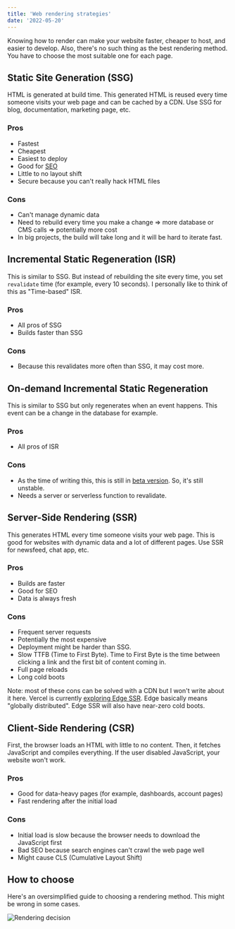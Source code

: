 ```yaml
---
title: 'Web rendering strategies'
date: '2022-05-20'
---
```


Knowing how to render can make your website faster, cheaper to host, and easier to develop. Also, there's no such thing as the best rendering method. You have to choose the most suitable one for each page.

## Static Site Generation (SSG)

HTML is generated at build time. This generated HTML is reused every time someone visits your web page and can be cached by a CDN. Use SSG for blog, documentation, marketing page, etc.

### Pros

- Fastest
- Cheapest
- Easiest to deploy
- Good for [SEO](https://en.wikipedia.org/wiki/Search_engine_optimization)
- Little to no layout shift
- Secure because you can't really hack HTML files

### Cons

- Can't manage dynamic data
- Need to rebuild every time you make a change => more database or CMS calls => potentially more cost
- In big projects, the build will take long and it will be hard to iterate fast.

## Incremental Static Regeneration (ISR)

This is similar to SSG. But instead of rebuilding the site every time, you set `revalidate` time (for example, every 10 seconds). I personally like to think of this as "Time-based" ISR.

### Pros

- All pros of SSG
- Builds faster than SSG

### Cons

- Because this revalidates more often than SSG, it may cost more.

## On-demand Incremental Static Regeneration

This is similar to SSG but only regenerates when an event happens. This event can be a change in the database for example.

### Pros

- All pros of ISR

### Cons

- As the time of writing this, this is still in [beta version](https://nextjs.org/docs/basic-features/data-fetching/incremental-static-regeneration#on-demand-revalidation-beta). So, it's still unstable.
- Needs a server or serverless function to revalidate.

## Server-Side Rendering (SSR)

This generates HTML every time someone visits your web page. This is good for websites with dynamic data and a lot of different pages. Use SSR for newsfeed, chat app, etc.

### Pros

- Builds are faster
- Good for SEO
- Data is always fresh

### Cons

- Frequent server requests
- Potentially the most expensive
- Deployment might be harder than SSG.
- Slow TTFB (Time to First Byte). Time to First Byte is the time between clicking a link and the first bit of content coming in.
- Full page reloads
- Long cold boots

Note: most of these cons can be solved with a CDN but I won't write about it here. Vercel is currently [exploring Edge SSR](https://youtu.be/PN1HgvAOmi8?t=1034). Edge basically means "globally distributed". Edge SSR will also have near-zero cold boots.

## Client-Side Rendering (CSR)

First, the browser loads an HTML with little to no content. Then, it fetches JavaScript and compiles everything. If the user disabled JavaScript, your website won't work.

### Pros

- Good for data-heavy pages (for example, dashboards, account pages)
- Fast rendering after the initial load

### Cons

- Initial load is slow because the browser needs to download the JavaScript first
- Bad SEO because search engines can't crawl the web page well
- Might cause CLS (Cumulative Layout Shift)

## How to choose

Here's an oversimplified guide to choosing a rendering method. This might be wrong in some cases.

![Rendering decision](/images/rendering-decision.png)
